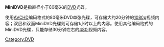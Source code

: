 {{unreferenced|time=2012-03-12T04:21:29+00:00}}

'''MiniDVD'''是指直径小于80毫米的[[DVD|DVD]]光碟。

使用[[AVCHD|AVCHD]]编码格式的80毫米DVD单张光碟，可存储大约20分钟的[[1080p|1080p]]视频内容；双层和双面MiniDVD光碟则可存储1小时以上的内容。使用其他编码格式的MiniDVD光碟，只能存储30分钟左右的[[480i|480i]]视频内容。

[[Category:DVD|Category:DVD]]

{{Compu-storage-stub}}